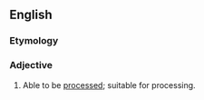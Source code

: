 ==English==

===Etymology===
{{suffix|process|able|lang=en}}

===Adjective===
{{en-adj}}

# Able to be [[processed]]; suitable for processing.